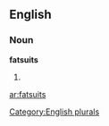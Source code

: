 ==English==

===Noun===
'''fatsuits'''

# {{plural of|[[fatsuit]]}}

[[Category:English plurals]]

[[ar:fatsuits]]